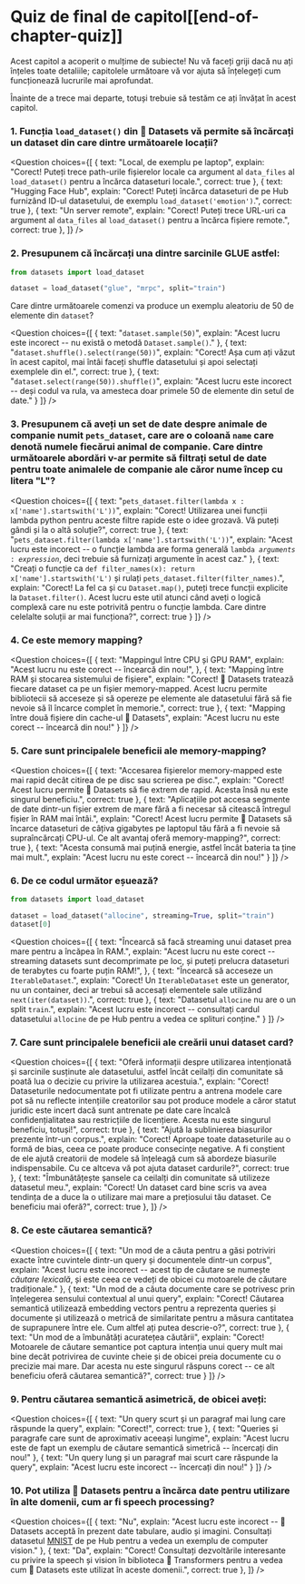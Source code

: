 # Quiz de final de capitol[[end-of-chapter-quiz]]

<CourseFloatingBanner
    chapter={5}
    classNames="absolute z-10 right-0 top-0"
/>

Acest capitol a acoperit o mulțime de subiecte! Nu vă faceți griji dacă nu ați înțeles toate detaliile; capitolele următoare vă vor ajuta să înțelegeți cum funcționează lucrurile mai aprofundat.

Înainte de a trece mai departe, totuși trebuie să testăm ce ați învățat în acest capitol.

### 1. Funcția `load_dataset()` din 🤗 Datasets vă permite să încărcați un dataset din care dintre următoarele locații?

<Question
    choices={[
        {
            text: "Local, de exemplu pe laptop",
            explain: "Corect! Puteți trece path-urile fișierelor locale ca argument al `data_files` al `load_dataset()` pentru a încărca dataseturi locale.",
            correct: true
        },
        {
            text: "Hugging Face Hub",
            explain: "Corect! Puteți încărca dataseturi de pe Hub furnizând ID-ul datasetului, de exemplu <code>load_dataset('emotion')</code>.",
            correct: true
        },
        {
            text: "Un server remote",
            explain: "Corect! Puteți trece URL-uri ca argument al `data_files` al `load_dataset()` pentru a încărca fișiere remote.",
            correct: true
        },
    ]}
/>

### 2. Presupunem că încărcați una dintre sarcinile GLUE astfel:

```py
from datasets import load_dataset

dataset = load_dataset("glue", "mrpc", split="train")
```

Care dintre următoarele comenzi va produce un exemplu aleatoriu de 50 de elemente din `dataset`?

<Question
    choices={[
        {
            text: "<code>dataset.sample(50)</code>",
            explain: "Acest lucru este incorect -- nu există o metodă `Dataset.sample()`."
        },
        {
            text: "<code>dataset.shuffle().select(range(50))</code>",
            explain: "Corect! Așa cum ați văzut în acest capitol, mai întâi faceți shuffle datasetului și apoi selectați exemplele din el.",
            correct: true
        },
        {
            text: "<code>dataset.select(range(50)).shuffle()</code>",
            explain: "Acest lucru este incorect -- deși codul va rula, va amesteca doar primele 50 de elemente din setul de date."
        }
    ]}
/>

### 3. Presupunem că aveți un set de date despre animale de companie numit `pets_dataset`, care are o coloană `name` care denotă numele fiecărui animal de companie. Care dintre următoarele abordări v-ar permite să filtrați setul de date pentru toate animalele de companie ale căror nume încep cu litera "L"?

<Question
    choices={[
        {
            text: "<code>pets_dataset.filter(lambda x : x['name'].startswith('L'))</code>",
            explain: "Corect! Utilizarea unei funcții lambda python pentru aceste filtre rapide este o idee grozavă. Vă puteți gândi și la o altă soluție?",
            correct: true
        },
        {
            text: "<code>pets_dataset.filter(lambda x['name'].startswith('L'))</code>",
            explain: "Acest lucru este incorect -- o funcție lambda are forma generală <code>lambda *arguments* : *expression*</code>, deci trebuie să furnizați argumente în acest caz."
        },
        {
            text: "Creați o funcție ca <code>def filter_names(x): return x['name'].startswith('L')</code> și rulați <code>pets_dataset.filter(filter_names)</code>.",
            explain: "Corect! La fel ca și cu <code>Dataset.map()</code>, puteți trece funcții explicite la <code>Dataset.filter()</code>. Acest lucru este util atunci când aveți o logică complexă care nu este potrivită pentru o funcție lambda. Care dintre celelalte soluții ar mai funcționa?",
            correct: true
        }
    ]}
/>

### 4. Ce este memory mapping?

<Question
    choices={[
        {
            text: "Mappingul între CPU și GPU RAM",
            explain: "Acest lucru nu este corect -- încearcă din nou!",
        },
        {
            text: "Mapping între RAM și stocarea sistemului de fișiere",
            explain: "Corect! 🤗 Datasets tratează fiecare dataset ca pe un fișier memory-mapped. Acest lucru permite bibliotecii să acceseze și să opereze pe elemente ale datasetului fără să fie nevoie să îl încarce complet în memorie.",
            correct: true
        },
        {
            text: "Mapping între două fișiere din cache-ul 🤗 Datasets",
            explain: "Acest lucru nu este corect -- încearcă din nou!"
        }
    ]}
/>

### 5. Care sunt principalele beneficii ale memory-mapping?

<Question
    choices={[
        {
            text: "Accesarea fișierelor memory-mapped este mai rapid decât citirea de pe disc sau scrierea pe disc.",
            explain: "Corect! Acest lucru permite 🤗 Datasets să fie extrem de rapid. Acesta însă nu este singurul beneficiu.",
            correct: true
        },
        {
            text: "Aplicațiile pot accesa segmente de date dintr-un fișier extrem de mare fără a fi necesar să citească întregul fișier în RAM mai întâi.",
            explain: "Corect! Acest lucru permite 🤗 Datasets să încarce dataseturi de câțiva gigabytes pe laptopul tău fără a fi nevoie să supraîncărcați CPU-ul. Ce alt avantaj oferă memory-mapping?",
            correct: true
        },
        {
            text: "Acesta consumă mai puțină energie, astfel încât bateria ta ține mai mult.",
            explain: "Acest lucru nu este corect -- încearcă din nou!"
        }
    ]}
/>

### 6. De ce codul următor eșuează?

```py
from datasets import load_dataset

dataset = load_dataset("allocine", streaming=True, split="train")
dataset[0]
```

<Question
    choices={[
        {
            text: "Încearcă să facă streaming unui dataset prea mare pentru a încăpea în RAM.",
            explain: "Acest lucru nu este corect -- streaming datasets sunt decomprimate pe loc, și puteți prelucra dataseturi de terabytes cu foarte puțin RAM!",
        },
        {
            text: "Încearcă să acceseze un <code>IterableDataset</code>.",
            explain: "Corect! Un <code>IterableDataset</code> este un generator, nu un container, deci ar trebui să accesați elementele sale utilizând <code>next(iter(dataset))</code>.",
            correct: true
        },
        {
            text: "Datasetul <code>allocine</code> nu are o un split <code>train</code>.",
            explain: "Acest lucru este incorect -- consultați cardul datasetului <code>allocine</code> de pe Hub pentru a vedea ce splituri conține."
        }
    ]}
/>

### 7. Care sunt principalele beneficii ale creării unui dataset card?

<Question
    choices={[
        {
            text: "Oferă informații despre utilizarea intenționată și sarcinile susținute ale datasetului, astfel încât ceilalți din comunitate să poată lua o decizie cu privire la utilizarea acestuia.",
            explain: "Corect! Dataseturile nedocumentate pot fi utilizate pentru a antrena modele care pot să nu reflecte intențiile creatorilor sau pot produce modele a căror statut juridic este incert dacă sunt antrenate pe date care încalcă confidențialitatea sau restricțiile de licențiere. Acesta nu este singurul beneficiu, totuși!",
            correct: true
        },
        {
            text: "Ajută la sublinierea biasurilor prezente într-un corpus.",
            explain: "Corect! Aproape toate dataseturile au o formă de bias, ceea ce poate produce consecințe negative. A fi conștient de ele ajută creatorii de modele să înțeleagă cum să abordeze biasurile indispensabile. Cu ce altceva vă pot ajuta dataset cardurile?",
            correct: true
        },
        {
            text: "Îmbunătățește șansele ca ceilalți din comunitate să utilizeze datasetul meu.",
            explain: "Corect! Un dataset card bine scris va avea tendința de a duce la o utilizare mai mare a prețiosului tău dataset. Ce beneficiu mai oferă?",
            correct: true
        },
    ]}
/>

### 8. Ce este căutarea semantică?

<Question
    choices={[
        {
            text: "Un mod de a căuta pentru a găsi potriviri exacte între cuvintele dintr-un query și documentele dintr-un corpus",
            explain: "Acest lucru este incorect -- acest tip de căutare se numește *căutare lexicală*, și este ceea ce vedeți de obicei cu motoarele de căutare tradiționale."
        },
        {
            text: "Un mod de a căuta documente care se potrivesc prin înțelegerea sensului contextual al unui query",
            explain: "Corect! Căutarea semantică utilizează embedding vectors pentru a reprezenta queries și documente și utilizează o metrică de similaritate pentru a măsura cantitatea de suprapunere între ele. Cum altfel ați putea descrie-o?",
            correct: true
        },
        {
            text: "Un mod de a îmbunătăți acuratețea căutării",
            explain: "Corect! Motoarele de căutare semantice pot captura intenția unui query mult mai bine decât potrivirea de cuvinte cheie și de obicei preia documente cu o precizie mai mare. Dar acesta nu este singurul răspuns corect -- ce alt beneficiu oferă căutarea semantică?",
            correct: true
        }
    ]}
/>

### 9. Pentru căutarea semantică asimetrică, de obicei aveți:

<Question
    choices={[
        {
            text: "Un query scurt și un paragraf mai lung care răspunde la query",
            explain: "Corect!",
            correct: true
        },
        {
            text: "Queries și paragrafe care sunt de aproximativ aceeași lungime",
            explain: "Acest lucru este de fapt un exemplu de căutare semantică simetrică -- încercați din nou!"
        },
        {
            text: "Un query lung și un paragraf mai scurt care răspunde la query",
            explain: "Acest lucru este incorect -- încercați din nou!"
        }
    ]}
/>

### 10. Pot utiliza 🤗 Datasets pentru a încărca date pentru utilizare în alte domenii, cum ar fi speech processing?

<Question
    choices={[
        {
            text: "Nu",
            explain: "Acest lucru este incorect -- 🤗 Datasets acceptă în prezent date tabulare, audio și imagini. Consultați datasetul <a href='https://huggingface.co/datasets/mnist'>MNIST</a> de pe Hub pentru a vedea un exemplu de computer vision."
        },
        {
            text: "Da",
            explain: "Corect! Consultați dezvoltările interesante cu privire la speech și vision în biblioteca 🤗 Transformers pentru a vedea cum 🤗 Datasets este utilizat în aceste domenii.",
            correct: true
        },
    ]}
/>